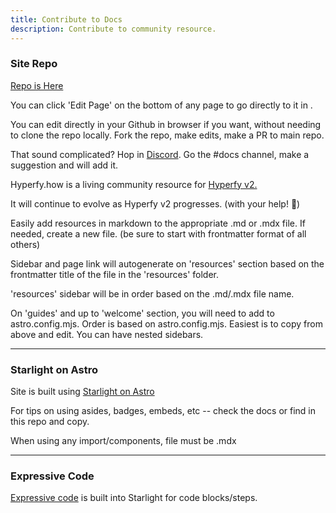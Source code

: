 ```yaml
---
title: Contribute to Docs
description: Contribute to community resource.
---
```


### Site Repo

[Repo is Here](https://github.com/Innkeeping/Hyperfy.how)

<Aside>
You can click 'Edit Page' on the bottom of any page to go directly to it in .

You can edit directly in your Github in browser if you want, without needing to clone the repo locally.  Fork the repo, make edits, make a PR to main repo.

That sound complicated?  Hop in [Discord](https://discord.gg/SzPjsvk5).  Go the #docs channel, make a suggestion and will add it.

</Aside>

Hyperfy.how is a living community resource for [Hyperfy v2.](https://github.com/hyperfy-xyz/hyperfy)

It will continue to evolve as Hyperfy v2 progresses. (with your help! 🚀)

Easily add resources in markdown to the appropriate .md or .mdx file.  If needed, create a new file.  (be sure to start with frontmatter format of all others)

Sidebar and page link will autogenerate on 'resources' section based on the frontmatter title of the file in the 'resources' folder.

'resources' sidebar will be in order based on the .md/.mdx file name.

On 'guides' and up to 'welcome' section, you will need to add to astro.config.mjs. Order is based on astro.config.mjs.  Easiest is to copy from above and edit. You can have nested sidebars.

---

### Starlight on Astro

Site is built using [Starlight on Astro](https://starlight.astro.build/)

For tips on using asides, badges, embeds, etc -- check the docs or find in this repo and copy.

When using any import/components, file must be .mdx

---

### Expressive Code

[Expressive code](https://expressive-code.com/key-features/syntax-highlighting/) is built into Starlight for code blocks/steps.